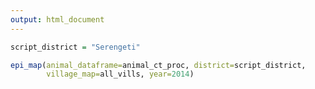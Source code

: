 ```yaml
---
output: html_document
---
```

<!-- rmarkdown v1 -->
<p>
``` r
script_district = "Serengeti"

epi_map(animal_dataframe=animal_ct_proc, district=script_district, 
        village_map=all_vills, year=2014)
```
